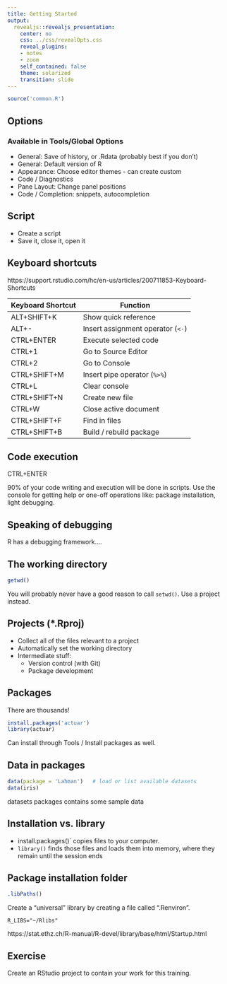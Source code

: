 ```yaml
---
title: Getting Started
output:
  revealjs::revealjs_presentation:
    center: no
    css: ../css/revealOpts.css
    reveal_plugins:
    - notes
    - zoom
    self_contained: false
    theme: solarized
    transition: slide
---
```


```r
source('common.R')
```

##  Options

### Available in Tools/Global Options

* General: Save of history, or .Rdata (probably best if you don't)
* General: Default version of R
* Appearance: Choose editor themes - can create custom
* Code / Diagnostics
* Pane Layout: Change panel positions
* Code / Completion: snippets, autocompletion
    
## Script

* Create a script
* Save it, close it, open it

## Keyboard shortcuts

https://support.rstudio.com/hc/en-us/articles/200711853-Keyboard-Shortcuts

Keyboard Shortcut | Function
------------------| -----------------------------------------
ALT+SHIFT+K       | Show quick reference
ALT+-             | Insert assignment operator (`<-`)
CTRL+ENTER        | Execute selected code
CTRL+1            | Go to Source Editor
CTRL+2            | Go to Console
CTRL+SHIFT+M      | Insert pipe operator (`%>%`)
CTRL+L            | Clear console
CTRL+SHIFT+N      | Create new file
CTRL+W            | Close active document
CTRL+SHIFT+F      | Find in files
CTRL+SHIFT+B      | Build / rebuild package

## Code execution

CTRL+ENTER

90% of your code writing and execution will be done in scripts. Use the console for getting help or one-off operations like: package installation, light debugging.

## Speaking of debugging

R has a debugging framework....



## The working directory

```r
getwd()
```

You will probably never have a good reason to call `setwd()`. Use a project instead.

## Projects (*.Rproj)

* Collect all of the files relevant to a project
* Automatically set the working directory 
* Intermediate stuff:
  * Version control (with Git)
  * Package development

## Packages

There are thousands!

```r
install.packages('actuar')
library(actuar)
```

Can install through Tools / Install packages as well.

## Data in packages

```r
data(package = 'Lahman')   # load or list available datasets
data(iris)
```

datasets packages contains some sample data

## Installation vs. library

* install.packages()` copies files to your computer.
* `library()` finds those files and loads them into memory, where they remain until the session ends

## Package installation folder

```r
.libPaths()
```

Create a "universal" library by creating a file called ".Renviron".

```
R_LIBS="~/Rlibs"
```

https://stat.ethz.ch/R-manual/R-devel/library/base/html/Startup.html

## Exercise

Create an RStudio project to contain your work for this training.
